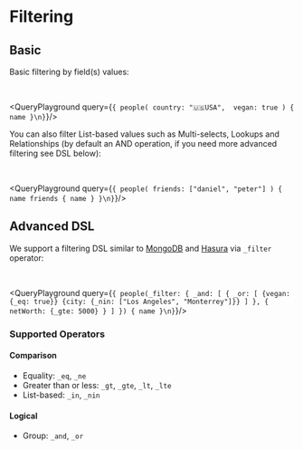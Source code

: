 
# Filtering

## Basic
<SupportedBy />

Basic filtering by field(s) values:

<br />

<QueryPlayground query={`{
  people(
    country: "🇺🇸USA", 
    vegan: true
  ) {
    name
  }\n}`}/>

You can also filter List-based values such as Multi-selects, Lookups and Relationships (by default an AND operation, if you need more advanced filtering see DSL below):

<br />

<QueryPlayground query={`{
  people(
    friends: ["daniel", "peter"]
  ) {
    name
    friends {
      name
    }
  }\n}`}/>

## Advanced DSL
<SupportedBy />

We support a filtering DSL similar to [MongoDB](https://docs.mongodb.com/manual/reference/operator/query/) and [Hasura](https://hasura.io/docs/1.0/graphql/core/queries/query-filters.html) via `_filter` operator:

<br />

<QueryPlayground query={`{
  people(_filter: {
    _and: [
      {
        _or: [
          {vegan: {_eq: true}}
          {city: {_nin: ["Los Angeles", "Monterrey"]}}
        ]
      },
      {
        netWorth: {_gte: 5000}
      }
    ]
  }) {
    name
  }\n}`}/>

### Supported Operators

#### Comparison

- Equality: `_eq`, `_ne` 
- Greater than or less: `_gt`, `_gte`, `_lt`, `_lte`
- List-based: `_in`, `_nin`

#### Logical

- Group: `_and`, `_or`